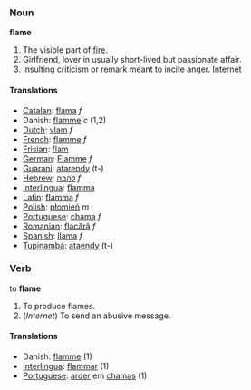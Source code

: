 === Noun ===

'''flame'''

# The visible part of [[fire]].
# Girlfriend, lover in usually short-lived but passionate affair.
# Insulting criticism or remark meant to incite anger. [[Internet]]

==== Translations ====
*[[Catalan]]: [[flama]] ''f''
*Danish: [[flamme]] ''c'' (1,2)
*[[Dutch]]: [[vlam]] ''f''
*[[French]]: [[flamme]] ''f''
*[[Frisian]]: [[flam]]
*[[German]]: [[Flamme]] ''f''
*[[Guarani]]: [[atarendy]] (t-)
*[[Hebrew]]: [[להבה]] ''f''
*[[Interlingua]]: [[flamma]]
*[[Latin]]: [[flamma]] ''f''
*[[Polish]]: [[płomień]] ''m''
*[[Portuguese]]: [[chama]] ''f''
*[[Romanian]]: [[flacără]] ''f''
*[[Spanish]]: [[llama]] ''f''
*[[Tupinambá]]: [[ataendy]] (t-)

=== Verb ===

to '''flame'''

# To produce flames.
# (''Internet'') To send an abusive message.

==== Translations ====
*Danish: [[flamme]] (1)
*[[Interlingua]]: [[flammar]] (1)
*[[Portuguese]]: [[arder]] em [[chama]]s (1)